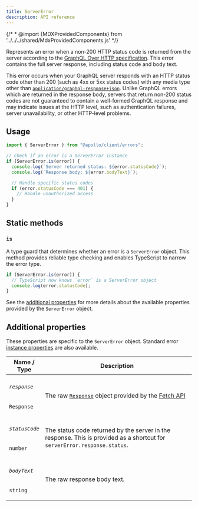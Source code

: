 ```yaml
---
title: ServerError
description: API reference
---
```


{/* * @import {MDXProvidedComponents} from '../../../shared/MdxProvidedComponents.js' */}

Represents an error when a non-200 HTTP status code is returned from the server according to the [GraphQL Over HTTP specification](https://graphql.github.io/graphql-over-http/draft/). This error contains the full server response, including status code and body text.

This error occurs when your GraphQL server responds with an HTTP status code other than 200 (such as 4xx or 5xx status codes) with any media type other than [`application/graphql-response+json`](https://graphql.github.io/graphql-over-http/draft/#sec-application-graphql-response-json). Unlike GraphQL errors which are returned in the response body, servers that return non-200 status codes are not guaranteed to contain a well-formed GraphQL response and may indicate issues at the HTTP level, such as authentication failures, server unavailability, or other HTTP-level problems.

## Usage

```ts
import { ServerError } from "@apollo/client/errors";

// Check if an error is a ServerError instance
if (ServerError.is(error)) {
  console.log(`Server returned status: ${error.statusCode}`);
  console.log(`Response body: ${error.bodyText}`);

  // Handle specific status codes
  if (error.statusCode === 401) {
    // Handle unauthorized access
  }
}
```

## Static methods

### `is`

A type guard that determines whether an error is a `ServerError` object. This method provides reliable type checking and enables TypeScript to narrow the error type.

```ts
if (ServerError.is(error)) {
  // TypeScript now knows `error` is a ServerError object
  console.log(error.statusCode);
}
```

See the [additional properties](#additional-properties) for more details about the available properties provided by the `ServerError` object.

## Additional properties

These properties are specific to the `ServerError` object. Standard error [instance properties](https://developer.mozilla.org/en-US/docs/Web/JavaScript/Reference/Global_Objects/Error#instance_properties) are also available.

<table class="field-table">
  <thead>
    <tr>
      <th>Name /<br/>Type</th>
      <th>Description</th>
    </tr>
  </thead>

<tbody>

<tr>
<td>

###### `response`

`Response`

</td>
<td>

The raw [`Response`](https://developer.mozilla.org/en-US/docs/Web/API/Response) object provided by the [Fetch API](https://developer.mozilla.org/en-US/docs/Web/API/Fetch_API)

</td>
</tr>

<tr>
<td>

###### `statusCode`

`number`

</td>
<td>

The status code returned by the server in the response. This is provided as a shortcut for `serverError.response.status`.

</td>
</tr>

<tr>
<td>

###### `bodyText`

`string`

</td>
<td>

The raw response body text.

</td>
</tr>

</tbody>
</table>
